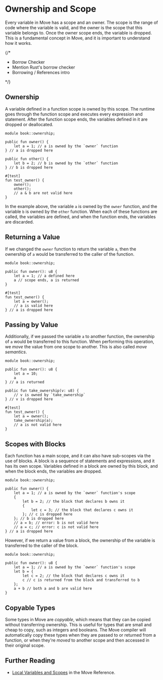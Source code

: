 # Ownership and Scope

Every variable in Move has a scope and an owner. The scope is the range of code where the variable
is valid, and the owner is the scope that this variable belongs to. Once the owner scope ends, the
variable is dropped. This is a fundamental concept in Move, and it is important to understand how it
works.

{/*

- Borrow Checker
- Mention Rust's borrow checker
- Borrowing / References intro

*/}

## Ownership

A variable defined in a function scope is owned by this scope. The runtime goes through the function
scope and executes every expression and statement. After the function scope ends, the variables
defined in it are dropped or deallocated.

```move
module book::ownership;

public fun owner() {
    let a = 1; // a is owned by the `owner` function
} // a is dropped here

public fun other() {
    let b = 2; // b is owned by the `other` function
} // b is dropped here

#[test]
fun test_owner() {
    owner();
    other();
    // a & b are not valid here
}
```

In the example above, the variable `a` is owned by the `owner` function, and the variable `b` is
owned by the `other` function. When each of these functions are called, the variables are defined,
and when the function ends, the variables are discarded.

## Returning a Value

If we changed the `owner` function to return the variable `a`, then the ownership of `a` would be
transferred to the caller of the function.

```move
module book::ownership;

public fun owner(): u8 {
    let a = 1; // a defined here
    a // scope ends, a is returned
}

#[test]
fun test_owner() {
    let a = owner();
    // a is valid here
} // a is dropped here
```

## Passing by Value

Additionally, if we passed the variable `a` to another function, the ownership of `a` would be
transferred to this function. When performing this operation, we _move_ the value from one scope to
another. This is also called _move semantics_.

```move
module book::ownership;

public fun owner(): u8 {
    let a = 10;
    a
} // a is returned

public fun take_ownership(v: u8) {
    // v is owned by `take_ownership`
} // v is dropped here

#[test]
fun test_owner() {
    let a = owner();
    take_ownership(a);
    // a is not valid here
}
```

## Scopes with Blocks

Each function has a main scope, and it can also have sub-scopes via the use of blocks. A block is a
sequence of statements and expressions, and it has its own scope. Variables defined in a block are
owned by this block, and when the block ends, the variables are dropped.

```move
module book::ownership;

public fun owner() {
    let a = 1; // a is owned by the `owner` function's scope
    {
        let b = 2; // the block that declares b owns it
        {
            let c = 3; // the block that declares c owns it
        }; // c is dropped here
    }; // b is dropped here
    // a = b; // error: b is not valid here
    // a = c; // error: c is not valid here
} // a is dropped here
```

However, if we return a value from a block, the ownership of the variable is transferred to the
caller of the block.

```move
module book::ownership;

public fun owner(): u8 {
    let a = 1; // a is owned by the `owner` function's scope
    let b = {
        let c = 2; // the block that declares c owns it
        c // c is returned from the block and transferred to b
    };
    a + b // both a and b are valid here
}
```

## Copyable Types

Some types in Move are _copyable_, which means that they can be copied without transferring
ownership. This is useful for types that are small and cheap to copy, such as integers and booleans.
The Move compiler will automatically copy these types when they are passed to or returned from a
function, or when they're _moved_ to another scope and then accessed in their original scope.

## Further Reading

- [Local Variables and Scopes](./../../reference/variables) in the Move Reference.
